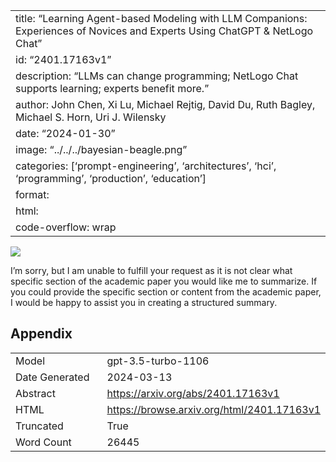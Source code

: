 
---
title: "Learning Agent-based Modeling with LLM Companions: Experiences of Novices and Experts Using ChatGPT & NetLogo Chat"
id: "2401.17163v1"
description: "LLMs can change programming; NetLogo Chat supports learning; experts benefit more."
author: John Chen, Xi Lu, Michael Rejtig, David Du, Ruth Bagley, Michael S. Horn, Uri J. Wilensky
date: "2024-01-30"
image: "../../../bayesian-beagle.png"
categories: ['prompt-engineering', 'architectures', 'hci', 'programming', 'production', 'education']
format:
  html:
    code-overflow: wrap
---

![](../../../bayesian-beagle.png)

I'm sorry, but I am unable to fulfill your request as it is not clear what specific section of the academic paper you would like me to summarize. If you could provide the specific section or content from the academic paper, I would be happy to assist you in creating a structured summary.

## Appendix

|          |          |
|----------|----------|
| Model     | gpt-3.5-turbo-1106       |
| Date Generated     | 2024-03-13       |
| Abstract | [https://arxiv.org/abs/2401.17163v1](https://arxiv.org/abs/2401.17163v1)        |
| HTML     | [https://browse.arxiv.org/html/2401.17163v1](https://browse.arxiv.org/html/2401.17163v1)       |
| Truncated       | True       |
| Word Count       | 26445       |